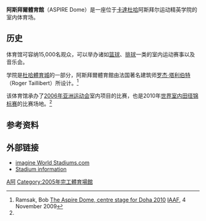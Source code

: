 {{noteTA
|G1=football
|1=zh:卡塔尔;zh-hans:卡塔尔;zh-hk:卡塔爾;zh-sg:卡塔尔;zh-tw:卡達;
|2=zh:多哈; zh-hans:多哈; zh-tw:杜哈;
}}

{{Infobox Stadium
| stadium_name      = 阿斯拜爾體育館<br/>ASPIRE Dome
| nickname          = 
| image             = 
| fullname          = 阿斯拜尔运动精英学院<br/>ASPIRE Academy for Sports Excellence
| location          = {{flagicon|Qatar}} [[卡塔尔|卡塔尔]]、[[多哈|多哈]]
| coordinates       = {{coord|25|16|0|N|51|26|37|E|type:landmark|display=inline,title}}
| broke_ground      = 
| built             =
| opened            = 2005年
| renovated         = 
| expanded          = 
| closed            = 
| demolished        = 
| owner             = 
| operator          = 
| surface           = 
| construction_cost =  
| architect         =
| structural engineer =
| services engineer =
| general_contractor=
| project_manager   =
| main_contractors  = 
| former_names      = 
| tenants           = [[亚洲运动会|亚洲运动会]]  ([[2006年亚洲运动会|2006年]])<br>[[世界室内田径锦标赛|世界室内田径锦标赛]] (2010年)
| seating_capacity  = 15,000<br>(6,000) ('''1号场''')<ref>[http://www.worldstadiums.com/middle_east/countries/qatar.shtml ASPIRE Dome] '''Hall 1''' World Stadiums.com</ref><br>(4,100) ('''2号场''') <ref>[http://www.worldstadiums.com/middle_east/countries/qatar.shtml ASPIRE Dome] '''Hall 2''' World Stadiums.com</ref>
}}

'''阿斯拜爾體育館'''（ASPIRE Dome）是一座位于[[卡達|卡達]][[杜哈|杜哈]]阿斯拜尔运动精英学院的室内体育场。

==历史==
体育馆可容纳15,000名观众，可以举办诸如[[篮球|篮球]]、[[排球|排球]]一类的室内运动赛事以及音乐会。 

学院是[[杜哈體育城|杜哈體育城]]的一部分，阿斯拜爾體育館由法国著名建筑师[[罗杰·塔利伯特|罗杰·塔利伯特]]（Roger Taillibert）所设计。<ref name=Stage>Ramsak, Bob [http://www.iaaf.org/news/kind=100/newsid=54821.html The Aspire Dome, centre stage for Doha 2010] {{Wayback|url=http://www.iaaf.org/news/kind=100/newsid=54821.html |date=20121023174008 }} [[IAAF|IAAF]], 4 November 2009</ref>

该体育馆承办了[[2006年亚洲运动会|2006年亚洲运动会]]室内项目的比赛，也是2010年[[世界室内田径锦标赛|世界室内田径锦标赛]]的比赛场地。<ref name=Stage/>

==参考资料==
{{Reflist}}

==外部链接==
*[https://web.archive.org/web/20100504142640/http://www.worldstadiums.com/stadium_pictures/middle_east/qatar/doha_aspire_main.shtml imagine World Stadiums.com]{{en}}
*[https://web.archive.org/web/20101227133033/http://www.ameinfo.com/72073.html Stadium information]{{en}}

{{start box}}
{{succession box |
  title=[[世界室内田径锦标赛|世界室内田径锦标赛]]<br> 场地|
  before=[[路易斯普格体育馆|路易斯普格体育馆]] <br/> [[塞维利亚|塞维利亚]]|
  after=[[圣文亚当圆顶球场|圣文亚当圆顶球场]] <br/> [[伊斯坦布尔|伊斯坦布尔]]|
  years='''2010年世界室内田径锦标赛'''
}}
{{succession box |
  title=[[亚洲运动会|亚洲运动会]]<br> 主体育馆|
  before=[[社稷棒球场|社稷棒球场]] <br/> [[釜山|釜山]]|
  after=[[广州体育馆|广州体育馆]] <br/> [[广州|广州]]|
  years='''[[2006年亚洲运动会|2006年]]'''
}}
{{end box}}

[[Category:卡塔尔体育场地|A阿]]
[[Category:2005年完工體育場館|Category:2005年完工體育場館]]